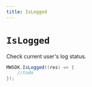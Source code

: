 ```yaml
---
title: IsLogged
---
```


# `IsLogged`
Check current user's log status.

```csharp
MWSDK.IsLogged((res) => {
    //todo
});
```
